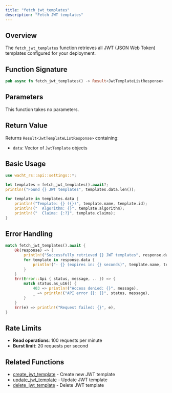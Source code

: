 ```yaml
---
title: "fetch_jwt_templates"
description: "Fetch JWT templates"
---
```


## Overview

The `fetch_jwt_templates` function retrieves all JWT (JSON Web Token) templates configured for your deployment.

## Function Signature

```rust
pub async fn fetch_jwt_templates() -> Result<JwtTemplateListResponse>
```

## Parameters

This function takes no parameters.

## Return Value

Returns `Result<JwtTemplateListResponse>` containing:
- `data`: Vector of `JwtTemplate` objects

## Basic Usage

```rust
use wacht_rs::api::settings::*;

let templates = fetch_jwt_templates().await?;
println!("Found {} JWT templates", templates.data.len());

for template in templates.data {
    println!("Template: {} ({})", template.name, template.id);
    println!("  Algorithm: {}", template.algorithm);
    println!("  Claims: {:?}", template.claims);
}
```

## Error Handling

```rust
match fetch_jwt_templates().await {
    Ok(response) => {
        println!("Successfully retrieved {} JWT templates", response.data.len());
        for template in response.data {
            println!("- {} (expires in: {} seconds)", template.name, template.expires_in);
        }
    }
    Err(Error::Api { status, message, .. }) => {
        match status.as_u16() {
            403 => println!("Access denied: {}", message),
            _ => println!("API error {}: {}", status, message),
        }
    }
    Err(e) => println!("Request failed: {}", e),
}
```

## Rate Limits

- **Read operations**: 100 requests per minute
- **Burst limit**: 20 requests per second

## Related Functions

- [create_jwt_template](create-jwt-template) - Create new JWT template
- [update_jwt_template](update-jwt-template) - Update JWT template
- [delete_jwt_template](delete-jwt-template) - Delete JWT template